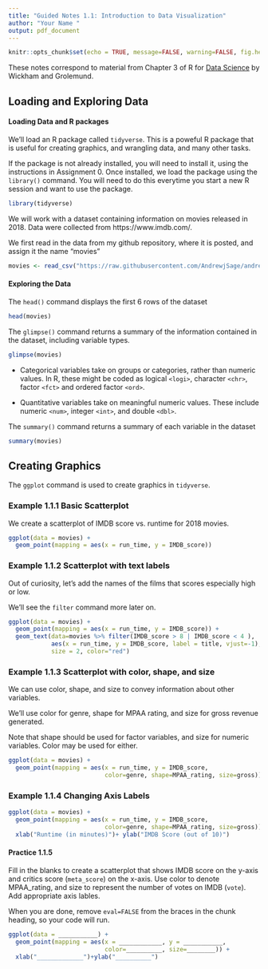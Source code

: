 ```yaml
---
title: "Guided Notes 1.1: Introduction to Data Visualization"
author: "Your Name "
output: pdf_document
---
```


```r
knitr::opts_chunk$set(echo = TRUE, message=FALSE, warning=FALSE, fig.height = 4, fig.width = 6)
```

These notes correspond to material from Chapter 3 of R for [Data Science](https://r4ds.had.co.nz) by Wickham and Grolemund.


## Loading and Exploring Data

#### Loading Data and R packages

We'll load an R package called `tidyverse`. This is a poweful R package that is useful for creating graphics, and wrangling data, and many other tasks.  

If the package is not already installed, you will need to install it, using the instructions in Assignment 0. Once installed, we load the package using the `library()` command. You will need to do this everytime you start a new R session and want to use the package. 

```r
library(tidyverse)
```

We will work with a dataset containing information on movies released in 2018. Data were collected from https://www.imdb.com/. 

We first read in the data from my github repository, where it is posted, and assign it the name "movies"

```r
movies <- read_csv("https://raw.githubusercontent.com/AndrewjSage/andrewjsage.github.io/master/Datasets/movies2018.csv")
```

#### Exploring the Data

The `head()` command displays the first 6 rows of the dataset

```r
head(movies)
```

The `glimpse()` command returns a summary of the information contained in the dataset, including variable types. 

```r
glimpse(movies)
```

* Categorical variables take on groups or categories, rather than numeric values. In R, these might be coded as logical `<logi>`, character `<chr>`, factor `<fct>` and ordered factor `<ord>`.  


* Quantitative variables take on meaningful numeric values. These include numeric `<num>`, integer `<int>`, and double `<dbl>`.   

The `summary()` command returns a summary of each variable in the dataset

```r
summary(movies)
```

##  Creating Graphics 

The `ggplot` command is used to create graphics in `tidyverse`. 

### Example 1.1.1 Basic Scatterplot

We create a scatterplot of IMDB score vs. runtime for 2018 movies. 

```r
ggplot(data = movies) + 
  geom_point(mapping = aes(x = run_time, y = IMDB_score))
```

### Example 1.1.2 Scatterplot with text labels

Out of curiosity, let's add the names of the films that scores especially high or low. 

We'll see the `filter` command more later on. 

```r
ggplot(data = movies) + 
  geom_point(mapping = aes(x = run_time, y = IMDB_score)) +
  geom_text(data=movies %>% filter(IMDB_score > 8 | IMDB_score < 4 ), 
            aes(x = run_time, y = IMDB_score, label = title, vjust=-1), 
            size = 2, color="red")
```

### Example 1.1.3 Scatterplot with color, shape, and size


We can use color, shape, and size to convey information about other variables. 

We'll use color for genre, shape for MPAA rating, and size for gross revenue generated.

Note that shape should be used for factor variables, and size for numeric variables. Color may be used for either. 

```r
ggplot(data = movies) + 
  geom_point(mapping = aes(x = run_time, y = IMDB_score, 
                           color=genre, shape=MPAA_rating, size=gross))
```


### Example 1.1.4 Changing Axis Labels 

```r
ggplot(data = movies) + 
  geom_point(mapping = aes(x = run_time, y = IMDB_score, 
                           color=genre, shape=MPAA_rating, size=gross)) +
  xlab("Runtime (in minutes)")+ ylab("IMDB Score (out of 10)")
```

#### Practice 1.1.5 

Fill in the blanks to create a scatterplot that shows IMDB score on the y-axis and critics score (`meta_score`) on the x-axis. Use color to denote MPAA_rating, and size to represent the number of votes on IMDB (`vote`). Add appropriate axis lables. 

When you are done, remove `eval=FALSE` from the braces in the chunk heading, so your code will run. 

```r
ggplot(data = ___________) + 
  geom_point(mapping = aes(x = ____________, y = ___________, 
                           color=__________, size=________)) +
  xlab("_____________")+ylab("__________")
```


